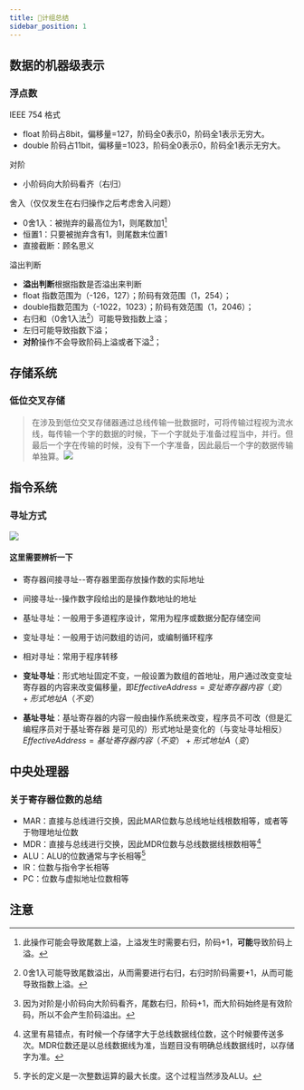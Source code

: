 ```yaml
---
title: 📖计组总结
sidebar_position: 1
---
```

## 数据的机器级表示
### 浮点数
IEEE 754 格式
- float 阶码占8bit，偏移量=127，阶码全0表示0，阶码全1表示无穷大。
- double 阶码占11bit，偏移量=1023，阶码全0表示0，阶码全1表示无穷大。

对阶
- 小阶码向大阶码看齐（右归）

舍入（仅仅发生在右归操作之后考虑舍入问题）
- 0舍1入：被抛弃的最高位为1，则尾数加1[^1]
- 恒置1：只要被抛弃含有1，则尾数末位置1
- 直接截断：顾名思义

溢出判断
- **溢出判断**根据指数是否溢出来判断
- float 指数范围为（-126，127）；阶码有效范围（1，254）；
- double指数范围为（-1022，1023）；阶码有效范围（1，2046）；
- 右归和（0舍1入法[^2]）可能导致指数上溢；
- 左归可能导致指数下溢；
- **对阶**操作不会导致阶码上溢或者下溢[^3]；

## 存储系统
### 低位交叉存储

> 在涉及到低位交叉存储器通过总线传输一批数据时，可将传输过程视为流水线，每传输一个字的数据的时候，下一个字就处于准备过程当中，并行。但最后一个字在传输的时候，没有下一个字准备，因此最后一个字的数据传输单独算。![](https://skywalkerch-1303839378.cos.ap-nanjing.myqcloud.com/202310310005515.svg)

## 指令系统
### 寻址方式
![](https://skywalkerch-1303839378.cos.ap-nanjing.myqcloud.com/202310292330544.svg)
#### 这里需要辨析一下
- 寄存器间接寻址--寄存器里面存放操作数的实际地址
- 间接寻址--操作数字段给出的是操作数地址的地址
- 基址寻址：一般用于多道程序设计，常用为程序或数据分配存储空间
- 变址寻址：一般用于访问数组的访问，或编制循环程序
- 相对寻址：常用于程序转移


- **变址寻址**：形式地址固定不变，一般设置为数组的首地址，用户通过改变变址寄存器的内容来改变偏移量，即$Effective Address=变址寄存器内容（变）+形式地址A（不变）$
- **基址寻址**：基址寄存器的内容一般由操作系统来改变，程序员不可改（但是汇编程序员对于基址寄存器
是可见的）形式地址是变化的（与变址寻址相反）$Effective Address=基址寄存器内容（不变）+形式地址A（变）$


## 中央处理器
### 关于寄存器位数的总结
- MAR：直接与总线进行交换，因此MAR位数与总线地址线根数相等，或者等于物理地址位数
- MDR：直接与总线进行交换，因此MDR位数与总线数据线根数相等[^4]
- ALU：ALU的位数通常与字长相等[^5]
- IR：位数与指令字长相等
- PC：位数与虚拟地址位数相等
## 注意

[^1]: 此操作可能会导致尾数上溢，上溢发生时需要右归，阶码+1，**可能**导致阶码上溢。
[^2]: 0舍1入可能导致尾数溢出，从而需要进行右归，右归时阶码需要+1，从而可能导致指数上溢。
[^3]: 因为对阶是小阶码向大阶码看齐，尾数右归，阶码+1，而大阶码始终是有效阶码，所以不会产生阶码溢出。
[^4]: 这里有易错点，有时候一个存储字大于总线数据线位数，这个时候要传送多次。MDR位数还是以总线数据线为准，当题目没有明确总线数据线时，以存储字为准。
[^5]: 字长的定义是一次整数运算的最大长度。这个过程当然涉及ALU。
